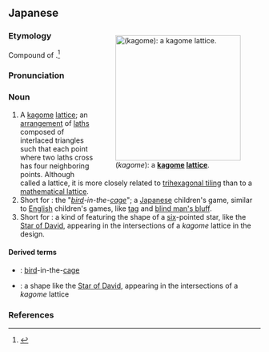 ==Japanese==
<div style="float:right;">
{{wikipedia|lang=ja}}
{{wikipedia|Kagome lattice}}
{{wikipedia|Kagome Kagome}}
[[Image:Tile 3636.svg|thumb|250px|{{lang|ja|籠目}} (''kagome''): a '''[[kagome]] [[lattice]]'''.]]
</div>
{{ja-kanjitab|かご|め|yomi=kun}}

===Etymology===
Compound of {{compound|lang=ja|sort=かごめ|籠|tr1=kago|t1=basket|目|tr2=me|t2=eye, hole}}.<ref name="KDJ">{{R:Kokugo Dai Jiten}}</ref>

===Pronunciation===
{{ja-pron|yomi=kun|acc=0|acc_ref=DJR|かごめ}}

===Noun===
{{ja-noun|かごめ}}

# A [[kagome]] [[lattice]]; an [[w:arrangement of lines|arrangement]] of [[lath]]s composed of interlaced triangles such that each point where two laths cross has four neighboring points. Although called a lattice, it is more closely related to [[w:trihexagonal tiling|trihexagonal tiling]] than to a [[w:lattice (group)|mathematical lattice]].
# Short for {{ja-r|籠目籠目|かごめ かごめ}}: the "''[[bird]]-in-the-[[cage]]''"; a [[Japanese]] children's game, similar to [[English]] children's games, like [[tag]] and [[blind man's buff|blind man's bluff]].
# Short for {{ja-r|籠目紋|かごめ もん}}: a kind of {{m|ja|家紋|tr=kamon||family crest}} featuring the shape of a [[six]]-pointed star, like the [[Star of David]], appearing in the intersections of a ''kagome'' lattice in the design.

====Derived terms====
{{der-top}}
* {{ja-r|籠目籠目|かごめ かごめ}}: [[bird]]-in-the-[[cage]]
* {{ja-r|籠目紋|かごめ もん}}: a shape like the [[Star of David]], appearing in the intersections of a ''kagome'' lattice
{{der-bottom}}

===References===
<references/>
